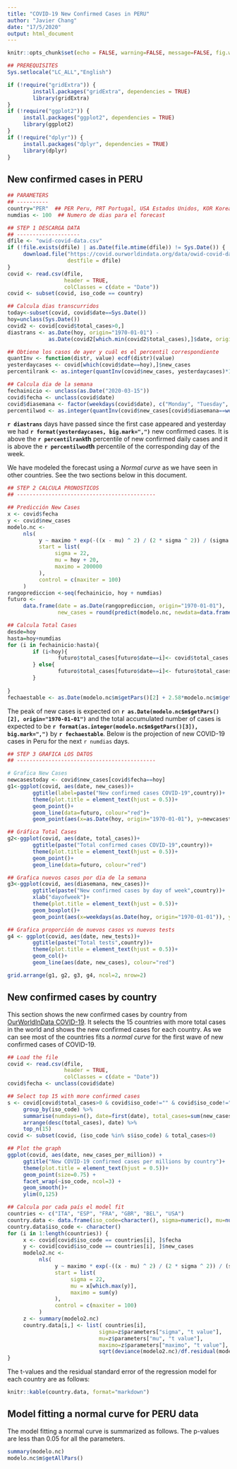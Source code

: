 ```yaml
---
title: "COVID-19 New Confirmed Cases in PERU"
author: "Javier Chang"
date: "17/5/2020"
output: html_document
---
```


```r
knitr::opts_chunk$set(echo = FALSE, warning=FALSE, message=FALSE, fig.width=12, fig.height=8)

## PREREQUISITES 
Sys.setlocale("LC_ALL","English")

if (!require("gridExtra")) {
        install.packages("gridExtra", dependencies = TRUE)
        library(gridExtra)
}
if (!require("ggplot2")) {
     install.packages("ggplot2", dependencies = TRUE)
     library(ggplot2)
}
if (!require("dplyr")) {
     install.packages("dplyr", dependencies = TRUE)
     library(dplyr)
}
```


## New confirmed cases in PERU

```r

## PARAMETERS
## ----------
country="PER"  ## PER Peru, PRT Portugal, USA Estados Unidos, KOR Korea, CHN China
numdias <- 100  ## Numero de dias para el forecast

## STEP 1 DESCARGA DATA
## --------------------
dfile <- "owid-covid-data.csv"
if (!file.exists(dfile) | as.Date(file.mtime(dfile)) != Sys.Date()) {
     download.file("https://covid.ourworldindata.org/data/owid-covid-data.csv",
                   destfile = dfile)
}
covid <- read.csv(dfile,
                  header = TRUE,
                  colClasses = c(date = "Date"))
covid <- subset(covid, iso_code == country)

## Calcula dias transcurridos
today<-subset(covid, covid$date==Sys.Date())
hoy=unclass(Sys.Date())
covid2 <- covid[covid$total_cases>0,]
diastrans <- as.Date(hoy, origin="1970-01-01") - 
             as.Date(covid2[which.min(covid2$total_cases),]$date, origin="1970-01-01")

## Obtiene los casos de ayer y cuál es el percentil correspondiente
quantInv <- function(distr, value) ecdf(distr)(value)
yesterdaycases <- covid[which(covid$date==hoy),]$new_cases
percentilrank <- as.integer(quantInv(covid$new_cases, yesterdaycases)*100)

## Calcula dia de la semana
fechainicio <- unclass(as.Date("2020-03-15"))
covid$fecha <- unclass(covid$date)
covid$diasemana <- factor(weekdays(covid$date), c("Monday", "Tuesday", "Wednesday", "Thursday", "Friday", "Saturday", "Sunday"), ordered=TRUE)
percentilwod <- as.integer(quantInv(covid$new_cases[covid$diasemana==weekdays(as.Date(hoy, origin="1970-01-01"))], yesterdaycases)*100)
```

**`r diastrans`** days have passed since the first case appeared and yesterday we had **`r format(yesterdaycases, big.mark=",")`** new confirmed cases. It is above the **`r percentilrank`th** percentile of new confirmed daily cases and it is above the **`r percentilwod`th** percentile of the corresponding day of the week.

We have modeled the forecast using a *Normal curve* as we have seen in other countries. See the two sections below in this document.

```r

## STEP 2 CALCULA PRONOSTICOS
## --------------------------------------------

## Predicción New Cases
x <- covid$fecha
y <- covid$new_cases
modelo.nc <-
     nls(
          y ~ maximo * exp(-((x - mu) ^ 2) / (2 * sigma ^ 2)) / (sigma * sqrt(2 * pi)),
          start = list(
               sigma = 22,
               mu = hoy + 20,
               maximo = 200000
          ),
          control = c(maxiter = 100)
     )
rangoprediccion <-seq(fechainicio, hoy + numdias)
futuro <-
     data.frame(date = as.Date(rangoprediccion, origin="1970-01-01"), 
                new_cases = round(predict(modelo.nc, newdata=data.frame(x=rangoprediccion))))

## Calcula Total Cases
desde=hoy
hasta=hoy+numdias
for (i in fechainicio:hasta){
        if (i<hoy){
                futuro$total_cases[futuro$date==i]<- covid$total_cases[covid$date==i]
        } else{
                futuro$total_cases[futuro$date==i]<- futuro$total_cases[futuro$date==i-1] + futuro$new_cases[futuro$date==i]
        }
     
}
fechaestable <- as.Date(modelo.nc$m$getPars()[2] + 2.58*modelo.nc$m$getPars()[1], origin="1970-01-01")
```

The peak of new cases is expected on **`r as.Date(modelo.nc$m$getPars()[2], origin="1970-01-01")`** and the total accumulated number of cases is expected to be **`r format(as.integer(modelo.nc$m$getPars()[3]), big.mark=",")`** by 
**`r fechaestable`**. Below is the projection of new COVID-19 cases in Peru for the next `r numdias` days.

```r


## STEP 3 GRAFICA LOS DATOS
## --------------------------------------------

# Grafica New Cases
newcasestoday <- covid$new_cases[covid$fecha==hoy]
g1<-ggplot(covid, aes(date, new_cases))+
        ggtitle(label=paste("New confirmed cases COVID-19",country))+
        theme(plot.title = element_text(hjust = 0.5))+
        geom_point()+
        geom_line(data=futuro, colour="red")+
        geom_point(aes(x=as.Date(hoy, origin="1970-01-01"), y=newcasestoday), colour="red", size=2)

## Gráfica Total Cases
g2<-ggplot(covid, aes(date, total_cases))+
        ggtitle(paste("Total confirmed cases COVID-19",country))+
        theme(plot.title = element_text(hjust = 0.5))+
        geom_point()+
        geom_line(data=futuro, colour="red")

## Grafica nuevos casos por dia de la semana
g3<-ggplot(covid, aes(diasemana, new_cases))+
        ggtitle(paste("New confirmed cases by day of week",country))+
        xlab("dayofweek")+
        theme(plot.title = element_text(hjust = 0.5))+
        geom_boxplot()+
        geom_point(aes(x=weekdays(as.Date(hoy, origin="1970-01-01")), y=newcasestoday), colour="red", size=2)

## Grafica proporción de nuevos casos vs nuevos tests
g4 <- ggplot(covid, aes(date, new_tests))+
        ggtitle(paste("Total tests",country))+
        theme(plot.title = element_text(hjust = 0.5))+
        geom_col()+
        geom_line(aes(date, new_cases), colour="red")

grid.arrange(g1, g2, g3, g4, ncol=2, nrow=2)
```

## New confirmed cases by country

This section shows the new confirmed cases by country from [OurWorldInData COVID-19](https://covid.ourworldindata.org/data/owid-covid-data.csv"). It selects the 15 countries with more total cases in the world and shows the new confirmed cases for each country. As we can see most of the countries fits a *normal curve* for the first wave of new confirmed cases of COVID-19.


```r

## Load the file
covid <- read.csv(dfile,
                  header = TRUE,
                  colClasses = c(date = "Date"))
covid$fecha <- unclass(covid$date)

## Select top 15 with more confirmed cases
s <- covid[covid$total_cases>0 & covid$iso_code!="" & covid$iso_code!="OWID_WRL",] %>%
     group_by(iso_code) %>%
     summarise(numdays=n(), date=first(date), total_cases=sum(new_cases)) %>%
     arrange(desc(total_cases), date) %>%
     top_n(15)
covid <- subset(covid, (iso_code %in% s$iso_code) & total_cases>0)

## Plot the graph
ggplot(covid, aes(date, new_cases_per_million)) +
     ggtitle("New COVID-19 confirmed cases per millions by country")+
     theme(plot.title = element_text(hjust = 0.5))+
     geom_point(size=0.75) + 
     facet_wrap(~iso_code, ncol=3) +
     geom_smooth()+
     ylim(0,125)

## Calcula por cada país el model fit
countries <- c("ITA", "ESP", "FRA", "GBR", "BEL", "USA")
country.data <- data.frame(iso_code=character(), sigma=numeric(), mu=numeric(), maximo=numeric(), res.std.err=numeric())
country.data$iso_code <- character()
for (i in 1:length(countries)) {
     x <- covid[covid$iso_code == countries[i], ]$fecha
     y <- covid[covid$iso_code == countries[i], ]$new_cases
     modelo2.nc <-
          nls(
               y ~ maximo * exp(-((x - mu) ^ 2) / (2 * sigma ^ 2)) / (sigma * sqrt(2 * pi)),
               start = list(
                    sigma = 22,
                    mu = x[which.max(y)],
                    maximo = sum(y)
               ),
               control = c(maxiter = 100)
          )
     z <- summary(modelo2.nc)
     country.data[i,] <- list( countries[i],
                             sigma=z$parameters["sigma", "t value"],
                             mu=z$parameters["mu", "t value"],
                             maximo=z$parameters["maximo", "t value"],
                             sqrt(deviance(modelo2.nc)/df.residual(modelo2.nc)))
}
```

The t-values and the residual standard error of the regression model for each country are as follows:

```r
knitr::kable(country.data, format="markdown")
```


## Model fitting a **normal curve** for PERU data

The model fitting a normal curve is summarized as follows. The p-values are less than 0.05 for all the parameters.

```r
summary(modelo.nc)
modelo.nc$m$getAllPars()
```

